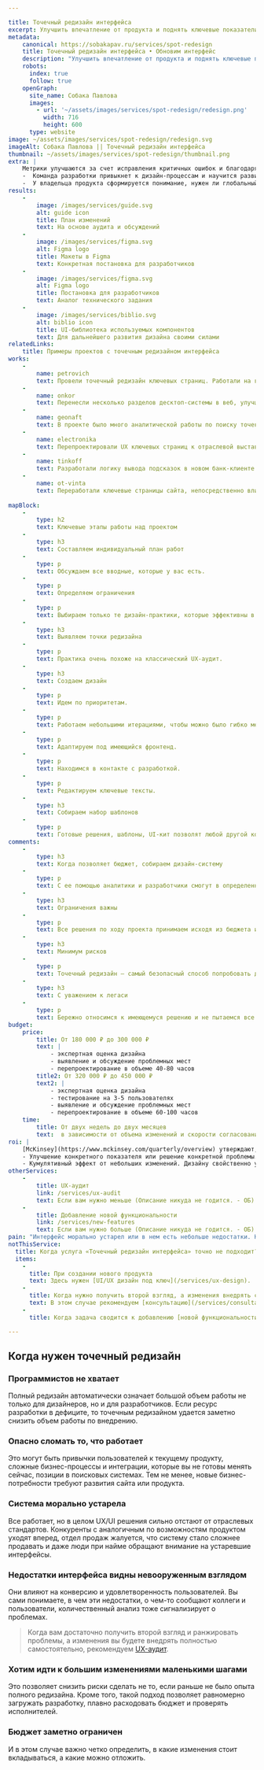```yaml
---

title: Точечный редизайн интерфейса
excerpt: Улучшить впечатление от продукта и поднять ключевые показатели (метрики) с помощью небольших изменений в дизайне. Короткие итерации. Бережно к тому, что уже работает. План на основе опыта + аккуратные правки в нынешний дизайн интерфейса.
metadata:
    canonical: https://sobakapav.ru/services/spot-redesign
    title: Точечный редизайн интерфейса • Обновим интерфейс
    description: "Улучшить впечатление от продукта и поднять ключевые показатели (метрики) с помощью небольших изменений в дизайне. Короткие итерации. Бережно к тому, что уже работает. План на основе опыта + аккуратные правки в нынешний дизайн интерфейса."
    robots:
      index: true
      follow: true
    openGraph:
      site_name: Собака Павлова
      images:
        - url: '~/assets/images/services/spot-redesign/redesign.png'
          width: 716
          height: 600
      type: website
image: ~/assets/images/services/spot-redesign/redesign.svg
imageAlt: Собака Павлова || Точечный редизайн интерфейса
thumbnail: ~/assets/images/services/spot-redesign/thumbnail.png
extra: |
    Метрики улучшаются за счет исправления критичных ошибок и благодаря эффекту от множества небольших изменений
    -  Команда разработки привыкнет к дизайн-процессам и научится развивать продукт своими силами.
    -  У владельца продукта сформируется понимание, нужен ли глобальный редизайн, или достаточно такого точечного рефакторинга. 
results:
    -
        image: /images/services/guide.svg
        alt: guide icon
        title: План изменений
        text: На основе аудита и обсуждений
    -
        image: /images/services/figma.svg
        alt: Figma logo
        title: Макеты в Figma
        text: Конкретная постановка для разработчиков
    -
        image: /images/services/figma.svg
        alt: Figma logo
        title: Постановка для разработчиков
        text: Аналог технического задания
    -
        image: /images/services/biblio.svg
        alt: biblio icon
        title: UI-библиотека используемых компонентов
        text: Для дальнейшего развития дизайна своими силами
relatedLinks:
    title: Примеры проектов с точечным редизайном интерфейса
works:
    -
        name: petrovich
        text: Провели точечный редизайн ключевых страниц. Работали на грани внедрения в команду.
    -
        name: onkor
        text: Перенесли несколько разделов десктоп-системы в веб, улучшив ключевые страницы.
    -
        name: geonaft
        text: В проекте было много аналитической работы по поиску точек сервисного роста для декстоп-приложения.
    -
        name: electronika
        text: Перепроектировали UX ключевых страниц к отраслевой выставке.
    -
        name: tinkoff
        text: Разработали логику вывода подсказок в новом банк-клиенте.
    -
        name: ot-vinta
        text: Переработали ключевые страницы сайта, непосредственно влияющие на конверсию. Результат: +4 000 000 ₽ за первые 8 месяцев.
    
mapBlock:
    -
        type: h2
        text: Ключевые этапы работы над проектом
    -
        type: h3
        text: Составляем индивидуальный план работ
    -
        type: p
        text: Обсуждаем все вводные, которые у вас есть.
    -
        type: p
        text: Определяем ограничения
    -
        type: p
        text: Выбираем только те дизайн-практики, которые эффективны в вашем случае.
    -
        type: h3
        text: Выявляем точки редизайна
    -
        type: p
        text: Практика очень похоже на классический UX-аудит.
    -
        type: h3
        text: Создаем дизайн
    -
        type: p
        text: Идем по приоритетам.
    -
        type: p
        text: Работаем небольшими итерациями, чтобы можно было гибко менять состав работ и глубину проработки.             
    -
        type: p
        text: Адаптируем под имеющийся фронтенд.
    -
        type: p
        text: Находимся в контакте с разработкой.
    -
        type: p
        text: Редактируем ключевые тексты.
    -
        type: h3
        text: Собираем набор шаблонов
    -
        type: p
        text: Готовые решения, шаблоны, UI-кит позволят любой другой команде продолжить развитие и улучшение продукта.
comments:
    -
        type: h3
        text: Когда позволяет бюджет, собираем дизайн-систему
    -
        type: p
        text: С ее помощью аналитики и разработчики смогут в определенных пределах поддерживать и развивать продукт самостоятельно.
    -
        type: h3
        text: Ограничения важны
    -
        type: p
        text: Все решения по ходу проекта принимаем исходя из бюджета и приоритетов.
    -
        type: h3
        text: Минимум рисков
    -
        type: p
        text: Точечный редизайн — самый безопасный способ попробовать дизайн, не ставя под угрозу работоспособность системы или продукта.
    -
        type: h3
        text: С уважением к легаси
    -
        type: p
        text: Бережно относимся к имеющемуся решению и не пытаемся все переделать.
budget:
    price:
        title: От 180 000 ₽ до 300 000 ₽
        text: |
            - экспертная оценка дизайна
            - выявление и обсуждение проблемных мест
            - перепроектирование в объеме 40-80 часов
        title2: От 320 000 ₽ до 450 000 ₽
        text2: |
            - экспертная оценка дизайна
            - тестирование на 3-5 пользователях
            - выявление и обсуждение проблемных мест
            - перепроектирование в объеме 60-100 часов
    time:
        title: От двух недель до двух месяцев
        text:  в зависимости от объема изменений и скорости согласования
roi: |
    [McKinsey](https://www.mckinsey.com/quarterly/overview) утверждают, что инвестиции в дизайн в целом позволяют компаниям [добиться существенного эффекта](https://www.mckinsey.com/capabilities/mckinsey-design/our-insights/the-business-value-of-design). Применительно к точечному редизайну мы можем выделить следующее.
    - Улучшение конкретного показателя или решение конкретной проблемы. Например, более выгодно представлять продукт на выставках, повысить конверсию, снизить порог вхождения, ускорить работу оператора и снизить количество ошибок, уменьшить затраты на обучение новых специалистов и т.д.
    - Кумулятивный эффект от небольших изменений. Дизайну свойственно устаревать. Продукт, как любая система, требует внимания, поддержки, исправления ошибок, до которых не было дела раньше. Влияние каждого микроизменения может быть ничтожным, но такие изменения в сумме дают качественные рост или как минимум позволяют поддерживать систему в рамках отраслевых стандартов.
otherServices:
    - 
        title: UX-аудит
        link: /services/ux-audit
        text: Если вам нужно меньше (Описание никуда не годится. - ОБ)
    - 
        title: Добавление новой функциональности
        link: /services/new-features
        text: Если вам нужно больше (Описание никуда не годится. - ОБ)
pain: "Интерфейс морально устарел или в нем есть небольше недостатки. Но полностью переделать его нельзя: страшно сломать существующие процессы, не хватает программистов, слишком дорого и т.п."
notThisService:
  title: Когда услуга «Точечный редизайн интерфейса» точно не подходит?
  items:
    -
      title: При создании нового продукта
      text: Здесь нужен [UI/UX дизайн под ключ](/services/ux-design).
    -
      title: Когда нужно получить второй взгляд, а изменения внедрять самостоятельно или позднее
      text: В этом случае рекомендуем [консультацию](/services/consultation) или [аудит](/services/ux-audit).
    -
      title: Когда задача сводится к добавлению [новой функциональности](/services/new-features).

---
```


## Когда нужен точечный редизайн

### Программистов не хватает

Полный редизайн автоматически означает большой объем работы не только для дизайнеров, но и для разработчиков. Если ресурс разработки в дефиците, то точечным редизайном удается заметно снизить объем работы по внедрению.

### Опасно сломать то, что работает

Это могут быть привычки пользователей к текущему продукту, сложные бизнес-процессы и интеграции, которые вы не готовы менять сейчас, позиции в поисковых системах. Тем не менее, новые бизнес-потребности требуют развития сайта или продукта.

### Система морально устарела

Все работает, но в целом UX/UI решения сильно отстают от отраслевых стандартов. Конкуренты с аналогичным по возможностям продуктом уходят вперед, отдел продаж жалуется, что систему стало сложнее продавать и даже люди при найме обращают внимание на устаревшие интерфейсы. 

### Недостатки интерфейса видны невооруженным взглядом

Они влияют на конверсию и удовлетворенность пользователей. Вы сами понимаете, в чем эти недостатки, о чем-то сообщают коллеги и пользователи, количественный анализ тоже сигнализирует о проблемах.

> Когда вам достаточно получить второй взгляд и ранжировать проблемы, а изменения вы будете внедрять полностью самостоятельно, рекомендуем [UX-аудит](/services/audit).

### Хотим идти к большим изменениями маленькими шагами

Это позволяет снизить риски сделать не то, если раньше не было опыта полного редизайна. Кроме того, такой подход позволяет равномерно загружать разработку, плавно расходовать бюджет и проверять исполнителей. 

### Бюджет заметно ограничен

И в этом случае важно четко определить, в какие изменения стоит вкладываться, а какие можно отложить.
